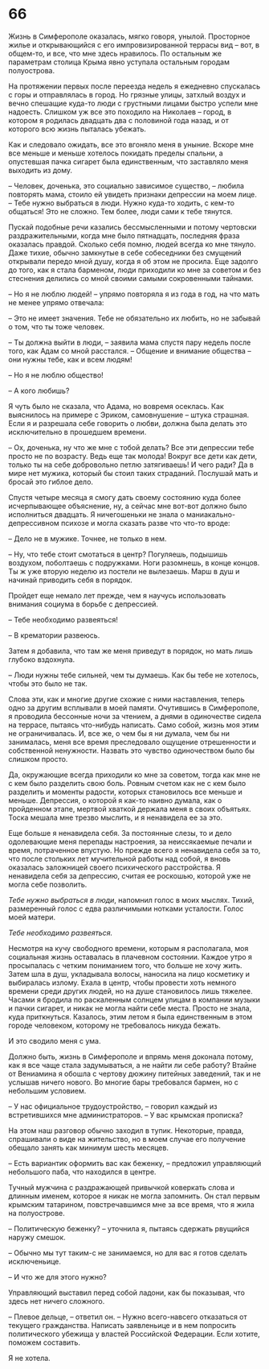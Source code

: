 # 66 {-}

Жизнь в Симферополе оказалась, мягко говоря, унылой. Просторное жилье и открывающийся с его импровизированной террасы вид – вот, в общем-то, и все, что мне здесь нравилось. По остальным же параметрам столица Крыма явно уступала остальным городам полуострова. 

На протяжении первых после переезда недель я ежедневно спускалась с горы и отправлялась в город. Но грязные улицы, затхлый воздух и вечно спешащие куда-то люди с грустными лицами быстро успели мне надоесть. Слишком уж все это походило на Николаев – город, в котором я родилась двадцать два с половиной года назад, и от которого всю жизнь пыталась убежать. 

Как и следовало ожидать, все это вгоняло меня в уныние. Вскоре мне все меньше и меньше хотелось покидать пределы спальни, а опустевшая пачка сигарет была единственным, что заставляло меня выходить из дому.

– Человек, доченька, это социально зависимое существо, – любила повторять мама, стоило ей увидеть признаки депрессии на моем лице. – Тебе нужно выбраться в люди. Нужно куда-то ходить, с кем-то общаться! Это не сложно. Тем более, люди сами к тебе тянутся.

Пускай подобные речи казались бессмысленными и потому чертовски раздражительными, когда мне было пятнадцать, последняя фраза оказалась правдой. Сколько себя помню, людей всегда ко мне тянуло. Даже тихие, обычно замкнутые в себе собеседники без смущений открывали передо мной душу, когда я об этом не просила. Еще задолго до того, как я стала барменом, люди приходили ко мне за советом и без стеснения делились со мной своими самыми сокровенными тайнами. 

– Но я не люблю людей! – упрямо повторяла я из года в год, на что мать не менее упрямо отвечала:

– Это не имеет значения. Тебе не обязательно их любить, но не забывай о том, что ты тоже человек. 

– Ты должна выйти в люди, – заявила мама спустя пару недель после того, как Адам со мной расстался. – Общение и внимание общества – они нужны тебе, как и всем людям!

– Но я не люблю общество!

– А кого любишь? 

Я чуть было не сказала, что Адама, но вовремя осеклась. Как выяснилось на примере с Эриком, самовнушение – штука страшная. Если я и разрешала себе говорить о любви, должна была делать это исключительно в прошедшем времени.  

– Ох, доченька, ну что же мне с тобой делать? Все эти депрессии тебе просто не по возрасту. Ведь еще так молода! Вокруг все дети как дети, только ты на себе добровольно петлю затягиваешь! И чего ради? Да в мире нет мужика, который бы стоил таких страданий. Послушай мать и бросай это гиблое дело. 

Спустя четыре месяца я смогу дать своему состоянию куда более исчерпывающее объяснение, ну, а сейчас мне вот-вот должно было исполниться двадцать. Я ничегошеньки не знала о маниакально-депрессивном психозе и могла сказать разве что что-то вроде:

– Дело не в мужике. Точнее, не только в нем.

– Ну, что тебе стоит смотаться в центр? Погуляешь, подышишь воздухом, поболтаешь с подружками. Ноги разомнешь, в конце концов. Ты ж уже вторую неделю из постели не вылезаешь. Марш в душ и начинай приводить себя в порядок. 

Пройдет еще немало лет прежде, чем я научусь использовать внимания социума в борьбе с депрессией. 

– Тебе необходимо развеяться!

– В крематории развеюсь.

Затем я добавила, что там же меня приведут в порядок, но мать лишь глубоко вздохнула.

– Люди нужны тебе сильней, чем ты думаешь. Как бы тебе не хотелось, чтобы это было не так.

Слова эти, как и многие другие схожие с ними наставления, теперь одно за другим всплывали в моей памяти. Очутившись в Симферополе, я проводила бессонные ночи за чтением, а днями в одиночестве сидела на террасе, пытаясь что-нибудь написать. Само собой, жизнь моя этим не ограничивалась. И, все же, о чем бы я ни думала, чем бы ни занималась, меня все время преследовало ощущение отрешенности и собственной ненужности. Назвать это чувство одиночеством было бы слишком просто. 

Да, окружающие всегда приходили ко мне за советом, тогда как мне не с кем было разделить свою боль. Ровным счетом как не с кем было разделить и моменты радости, которых становилось все меньше и меньше. Депрессия, о которой я как-то наивно думала, как о пройденном этапе, мертвой хваткой держала меня в своих объятьях. Тоска мешала мне трезво мыслить, и я ненавидела ее за это. 

Еще больше я ненавидела себя. За постоянные слезы, то и дело одолевающие меня перепады настроения, за неиссякаемые печали и время, потраченное впустую. Но прежде всего я ненавидела себя за то, что после стольких лет мучительной работы над собой, я вновь оказалась заложницей своего психического расстройства. Я ненавидела себя за депрессию, считая ее роскошью, которой уже не могла себе позволить.

*Тебе нужно выбраться в люди*, напомнил голос в моих мыслях. Тихий, размеренный голос с едва различимыми нотками усталости. Голос моей матери.

*Тебе необходимо развеяться.*

Несмотря на кучу свободного времени, которым я располагала, моя социальная жизнь оставалась в плачевном состоянии. Каждое утро я просыпалась с четким пониманием того, что больше не хочу жить. Затем шла в душ, укладывала волосы, наносила на лицо косметику и выбиралась излому. Ехала в центр, чтобы провести хоть немного времени среди других людей, но на душе становилось лишь тяжелее. Часами я бродила по раскаленным солнцем улицам в компании музыки и пачки сигарет, и никак не могла найти себе места. Просто не знала, куда приткнуться. Казалось, этим летом я была единственным в этом городе человеком, которому не требовалось никуда бежать. 

И это сводило меня с ума.

Должно быть, жизнь в Симферополе и впрямь меня доконала потому, как я все чаще стала задумываться, а не найти ли себе работу? Втайне от Вениамина я обошла с чертову дюжину питейных заведений, так и не услышав ничего нового. Во многие бары требовался бармен, но с небольшим условием. 

– У нас официальное трудоустройство, – говорил каждый из встретившихся мне администраторов. – У вас крымская прописка?

На этом наш разговор обычно заходил в тупик. Некоторые, правда, спрашивали о виде на жительство, но в моем случае его получение обещало занять как минимум шесть месяцев.

– Есть вариантик оформить вас как беженку, – предложил управляющий небольшого паба, что находился в центре. 

Тучный мужчина с раздражающей привычкой коверкать слова и длинным именем, которое я никак не могла запомнить. Он стал первым крымским татарином, повстречавшимся мне за все время, что я жила на полуострове.   

– Политическую беженку? – уточнила я, пытаясь сдержать рвущийся наружу смешок.

– Обычно мы тут таким-с не занимаемся, но для вас я готов сделать исключеньице.

– И что же для этого нужно?

Управляющий выставил перед собой ладони, как бы показывая, что здесь нет ничего сложного.

– Плевое дельце, – ответил он. – Нужно всего-навсего отказаться от текущего гражданства. Написать заявленьице и в нем попросить политического убежища у властей Российской Федерации. Если хотите, поможем составить.

Я не хотела.


